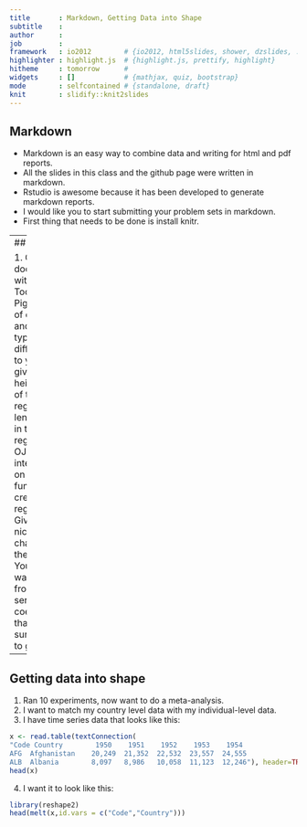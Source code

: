 ```yaml
---
title       : Markdown, Getting Data into Shape
subtitle    : 
author      : 
job         : 
framework   : io2012        # {io2012, html5slides, shower, dzslides, ...}
highlighter : highlight.js  # {highlight.js, prettify, highlight}
hitheme     : tomorrow      # 
widgets     : []            # {mathjax, quiz, bootstrap}
mode        : selfcontained # {standalone, draft}
knit        : slidify::knit2slides
---
```


## Markdown

* Markdown is an easy way to combine data and writing for html and pdf reports. 
* All the slides in this class and the github page were written in markdown.
* Rstudio is awesome because it has been developed to generate markdown reports. 
* I would like you to start submitting your problem sets in markdown. 
* First thing that needs to be done is install knitr. 


---
## Some markdown exercises

1. Create a new markdown document. 
2. Create a ggplot graph with a regression line using the ToothGrowth datalength (Guinea Pigs tooth lengs for different doses of either vitamin c or orange juice and doses), with different facets for type of supplement.
, plotting a different facet for each diet. Add it to your markdown document and give it a width of 4 inches and a height of 4 inches. Don't show any of the code. 
3. Next, run three regressions, the first regresses length on dose for the guinea pigs in the VC condition, the second regresses length on dose for the OJ condition, the third looks at the interaction between supp and dose on length. 
4. Use the htmlreg function in the texreg package to create a table of these three regressionn models (in one table). Give the columns new names and a nice caption. HINT: you'll have to change the result command within the chunk to make this work.
5. You're writing up your results, and want to report the interaction effect from the third model. Write a sentence that reports the b coefficient and standard error from that model. HINT: use summary(modelname)$coefficients to get the matrix.

---
## Getting data into shape

1. Ran 10 experiments, now want to do a meta-analysis. 
2. I want to match my country level data with my individual-level data.
3. I have time series data that looks like this:

```r
x <- read.table(textConnection(
"Code Country        1950    1951    1952    1953    1954
AFG  Afghanistan    20,249  21,352  22,532  23,557  24,555
ALB  Albania        8,097   8,986   10,058  11,123  12,246"), header=TRUE)
head(x)
```

4. I want it to look like this:

```r
library(reshape2)
head(melt(x,id.vars = c("Code","Country")))
```